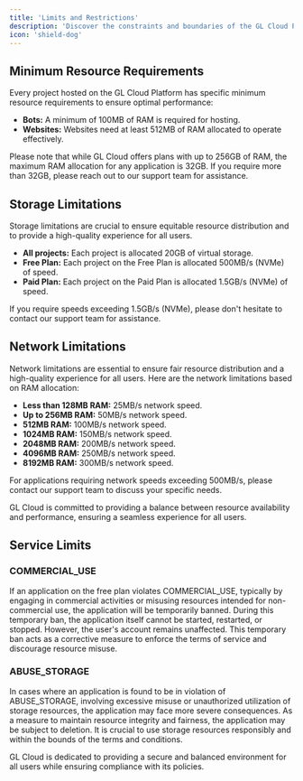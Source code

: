```yaml
---
title: 'Limits and Restrictions'
description: 'Discover the constraints and boundaries of the GL Cloud Platform.'
icon: 'shield-dog'
---
```


## Minimum Resource Requirements

Every project hosted on the GL Cloud Platform has specific minimum resource requirements to ensure optimal performance:

- **Bots:** A minimum of 100MB of RAM is required for hosting.
- **Websites:** Websites need at least 512MB of RAM allocated to operate effectively.

Please note that while GL Cloud offers plans with up to 256GB of RAM, the maximum RAM allocation for any application is 32GB. If you require more than 32GB, please reach out to our support team for assistance.

## Storage Limitations

Storage limitations are crucial to ensure equitable resource distribution and to provide a high-quality experience for all users.

- **All projects:** Each project is allocated 20GB of virtual storage.
- **Free Plan:** Each project on the Free Plan is allocated 500MB/s (NVMe) of speed.
- **Paid Plan:** Each project on the Paid Plan is allocated 1.5GB/s (NVMe) of speed.

<Note>If you require speeds exceeding 1.5GB/s (NVMe), please don't hesitate to contact our support team for assistance.</Note>

## Network Limitations

Network limitations are essential to ensure fair resource distribution and a high-quality experience for all users. Here are the network limitations based on RAM allocation:

- **Less than 128MB RAM:** 25MB/s network speed.
- **Up to 256MB RAM:** 50MB/s network speed.
- **512MB RAM:** 100MB/s network speed.
- **1024MB RAM:** 150MB/s network speed.
- **2048MB RAM:** 200MB/s network speed.
- **4096MB RAM:** 250MB/s network speed.
- **8192MB RAM:** 300MB/s network speed.

For applications requiring network speeds exceeding 500MB/s, please contact our support team to discuss your specific needs.

GL Cloud is committed to providing a balance between resource availability and performance, ensuring a seamless experience for all users.

## Service Limits

### COMMERCIAL_USE

If an application on the free plan violates COMMERCIAL_USE, typically by engaging in commercial activities or misusing resources intended for non-commercial use, the application will be temporarily banned. During this temporary ban, the application itself cannot be started, restarted, or stopped. However, the user's account remains unaffected. This temporary ban acts as a corrective measure to enforce the terms of service and discourage resource misuse.
### ABUSE_STORAGE

In cases where an application is found to be in violation of ABUSE_STORAGE, involving excessive misuse or unauthorized utilization of storage resources, the application may face more severe consequences. As a measure to maintain resource integrity and fairness, the application may be subject to deletion. It is crucial to use storage resources responsibly and within the bounds of the terms and conditions.

GL Cloud is dedicated to providing a secure and balanced environment for all users while ensuring compliance with its policies.
